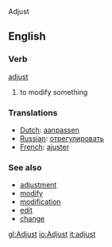 Adjust 

==English==
===Verb===
[[adjust]]

# to modify something

===Translations===
*[[Dutch]]: [[aanpassen]]
*[[Russian]]: [[отрегулировать]]
*[[French]]: [[ajuster]]

===See also===
*[[adjustment]]
*[[modify]]
*[[modification]]
*[[edit]]
*[[change]]

[[gl:Adjust]]
[[io:Adjust]]
[[it:adjust]]